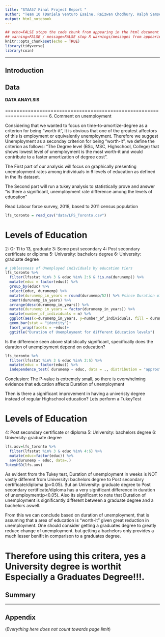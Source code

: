 ```yaml
---
title: "STAA57 Final Project Report "
author: "Team 10 (Daniela Venturo Esaine, Reizwan Chodhury, Ralph Samson Lal, Xiaotong Ye)"
output: html_notebook
---
```

```r
## echo=FALSE stops the code chunk from appearing in the html document
## warning=FALSE / message=FALSE stop R warnings/messages from appearing in the knit document
knitr::opts_chunk$set(echo = TRUE)
library(tidyverse)
library(coin)
```


***

<!-- 
(everything below in here is an .html comment)

Instructions: 
- Use typical structure of data analysis report, w/ sections:
    + Introduction
    + Data
    + Analysis
    + Summary
    + Appendix (optional)
- Report should be 5 pages MAX (when compiled/knit as pdf)
- Appendix does not count towards page limit
- Put all your data in a separate "./data/" sub-folder 
- Submit compressed project folder 
- You submissions should be reproducible (i.e. I should be able to   
  re-compile your report with a click of the Preview/Knit button) 

-->

## Introduction 

## Data 


#### DATA ANAYLSIS

=====================================================================
6. Comment on unemployment

Considering that we wanted to focus on time-to-amortize-degree as a criterion for being "worth-it", It is obvious that one of the greatest affectors of this is employment or equivalently unemployment. Therefore we suggest Unemployment as a seconday criterion for being "worth-it", we define the criterion as follows:
"The Degree level (BSc, MSC, Highschool, College) that shows lowest level of unemployment is the most worth-it and would contribute to a faster amortization of degree cost".

The First part of our analysis will focus on graphically presenting unemployment rates among individuals in 6 levels of education as defined in the lfs dataset.

The Second part will run a tukey analysis to statistically prove and answer "is there a significant, unemployment rate difference among the levels of education"

Read Labour force survey, 2018, based to 2011 census population
```r
lfs_toronto = read_csv("data/LFS_Toronto.csv")
```

# Levels of Education
2: Gr 11 to 13, graduate
3: Some post secondary
4: Post secondary certificate or diploma
5: University: bachelors degree
6: University: graduate degree

```r
# joblessness of Unemployed individuals by education tiers
lfs_toronto %>% 
  filter(lfsstat %in% 3 & educ %in% 2:6 & !is.na(durunemp)) %>% 
  mutate(educ = factor(educ)) %>%
  group_by(educ) %>% 
  select(educ, durunemp) %>% 
  mutate(durunemp_in_years = round(durunemp/52)) %>% #since Duration of unemployment in weeks
  count(durunemp_in_years) %>% 
  arrange(desc(durunemp_in_years)) %>%
  mutate(durunemp_in_years = factor(durunemp_in_years)) %>% 
  mutate(number_of_individuals = n) %>% 
  ggplot(aes(x=durunemp_in_years, y=number_of_individuals, fill = durunemp_in_years))+
  geom_bar(stat = "identity")+
  facet_wrap(facets = ~educ)+
  ggtitle("Duration of Unemployment for different Education levels")
```
Is the difference seen above statistically significant, specifically does the duration of unemployment depend on education?
```r
lfs_toronto %>% 
  filter(lfsstat %in% 3 & educ %in% 2:6) %>% 
  mutate(educ = factor(educ)) %>% 
  independence_test( durunemp ~ educ, data = ., distribution = "approx" )
```
Conclusion: The P-value is extremely small, so there is overwhelming evidence that education affects Duration of unemployment  

Then is there a significant improvement in having a univeristy degree instead of regular Highschool education? Lets perform a TukeyTest

# Levels of Education
4: Post secondary certificate or diploma
5: University: bachelors degree
6: University: graduate degree
```r
lfs.aov=lfs_toronto %>% 
  filter(lfsstat %in% 3 & educ %in% 4:6) %>%
  mutate(educ=factor(educ)) %>% 
  aov(durunemp ~ educ, data=.)
TukeyHSD(lfs.aov)
```
As evident from the Tukey test, Duration of unemployment in weeks is NOT vastly different from University: bachelors degree to Post secondary certificate/diploma (p>0.05).
But an University: graduate degree to Post secondary certificate/diploma has a very significant difference in duration of unemployment(p<0.05).
Also its significant to note that Duration of unemployment is significantly different between a graduate degree and a bachelors aswell.

From this we can conclude based on duration of unemployment, that is assuming that a area of education is "worth-it" given great reduction in unemployment. One should consider getting a graduates degree to greatly reduce change of unemployment. but getting a bachelors only provides a much lesser benifit in comparison to a graduates degree.

Therefore using this critera, yes a University degree is worthit Especially a Graduates Degree!!!.
=====================================================================


## Summary 


***  

## Appendix 

(*Everything here does not count towards page limit*)



